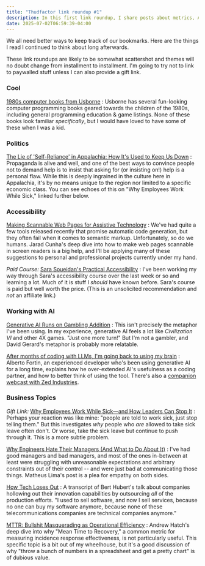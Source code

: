 ```yaml
---
title: "Thudfactor link roundup #1"
description: In this first link roundup, I share posts about metrics, AI psychology, and accessibility that caught my attention this last week.
date: 2025-07-02T06:59:39-04:00
---
```


We all need better ways to keep track of our bookmarks. Here are the things I read I continued to think about long afterwards.

These link roundups are likely to be somewhat scattershot and themes will no doubt change from installment to installment. I'm going to try not to link to paywalled stuff unless I can also provide a gift link.

### Cool

[1980s computer books from Usborne](https://usborne.com/us/books/computer-and-coding-books)
: Usborne has several fun-looking computer programming books geared towards the children of the 1980s, including general programming education & game listings. None of these books look familiar _specifically_, but I would have loved to have some of these when I was a kid.

### Politics

[The Lie of 'Self-Reliance' in Appalachia: How It's Used to Keep Us Down](https://appalachianmemories.org/2025/06/26/the-lie-of-self-reliance-in-appalachia-how-its-used-to-keep-us-down/)
: Propaganda is alive and well, and one of the best ways to convince people not to demand help is to insist that asking for (or insisting on!) help is a personal flaw. While this is deeply ingrained in the culture here in Appalachia, it's by no means unique to the region nor limited to a specific economic class. You can see echoes of this on "Why Employees Work While Sick," linked further below.

### Accessibility

[Making Scannable Web Pages for Assistive Technology](https://coforma.io/perspectives/making-scannable-web-pages-for-assistive-technology)
: We've had quite a few tools released recently that promise automatic code generation, but they often fail when it comes to semantic markup. Unfortunately, so do we humans. Jarad Cunha's deep dive into how to make web pages scannable in screen readers is a big help, and I'll be applying many of these suggestions to personal and professional projects currently under my hand.

_Paid Course:_ [Sara Soueidan's Practical Accessibility](https://practical-accessibility.today/)
: I've been working my way through Sara's accessibility course over the last week or so and learning a lot. Much of it is stuff I _should_ have known before. Sara's course is paid but well worth the price. (This is an unsolicited recommendation and _not_ an affiliate link.)

### Working with AI

[Generative AI Runs on Gambling Addition](https://pivot-to-ai.com/2025/06/05/generative-ai-runs-on-gambling-addiction-just-one-more-prompt-bro/)
: This isn't precisely the metaphor I've been using. In my experience, generative AI feels a lot like _Civilization VI_ and other 4X games. "Just one more turn!" But I'm not a gambler, and David Gerard's metaphor is probably more relatable.

[After months of coding with LLMs, I'm going back to using my brain](https://albertofortin.com/writing/coding-with-ai)
: Alberto Fortin, an experienced developer who's been using generative AI for a long time, explains how he over-extended AI's usefulness as a coding partner, and how to better think of using the tool. There's also a [companion webcast with Zed Industries](https://www.youtube.com/watch?v=DOQmhkLGcuY).

### Business Topics

_Gift Link:_ [Why Employees Work While Sick—and How Leaders Can Stop It](https://hbr.org/2025/06/research-why-employees-work-while-sick-and-how-leaders-can-stop-it?giftToken=8607343311751456132835)
: Perhaps your reaction was like mine: "people are told to work sick, just stop telling them." But this investigates _why_ people who _are_ allowed to take sick leave often don't. Or worse, take the sick leave but continue to push through it. This is a more subtle problem.

[Why Engineers Hate Their Managers (And What to Do About It)](https://terriblesoftware.org/2025/06/24/why-engineers-hate-their-managers-and-what-to-do-about-it/)
: I've had good managers and bad managers, and most of the ones in-between at least were struggling with unreasonable expectations and arbitrary constraints out of their control -- and were just bad at communicating those things. Matheus Lima's post is a plea for empathy on both sides.

[How Tech Loses Out](https://berthub.eu/articles/posts/how-tech-loses-out/)
: A transcript of Bert Hubert's talk about companies hollowing out their innovation capabilities by outsourcing _all_ of the production efforts. "I used to sell software, and now I sell services, because no one can buy my software anymore, because none of these
telecommunications companies are technical companies anymore."

[MTTR: Bullshit Masquerading as Operational Efficiency](https://medium.com/@Hatchman76/mttr-bullshit-masquerading-as-operational-efficiency-bc06fda12207)
: Andrew Hatch's deep dive into why "Mean Time to Recovery," a common metric for measuring incidence response effectiveness, is not particularly useful. This specific topic is a bit out of my wheelhouse, but it's a good discussion of why "throw a bunch of numbers in a spreadsheet and get a pretty chart" is of dubious value.
